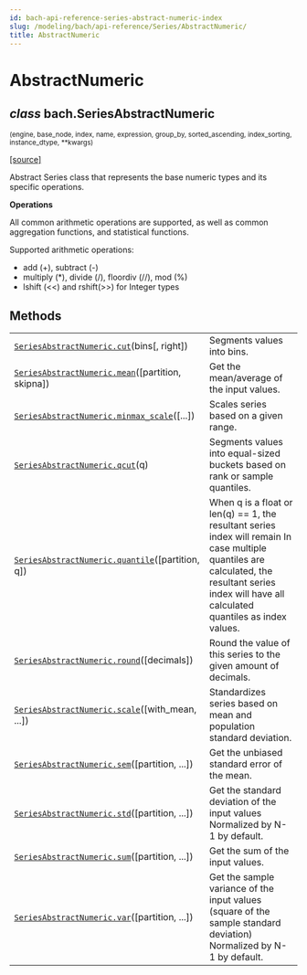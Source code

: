 ```yaml
---
id: bach-api-reference-series-abstract-numeric-index
slug: /modeling/bach/api-reference/Series/AbstractNumeric/
title: AbstractNumeric
---
```


# AbstractNumeric

<div className="class">

## <span className="type-annotation"><em>class</em></span> <span className="additional-name">bach.</span><span className="name">SeriesAbstractNumeric</span>

<small className="parameter-list">(<span className="parameter" id="engine">engine</span>, <span className="parameter" id="base_node">base_node</span>, <span className="parameter" id="index">index</span>, <span className="parameter" id="name">name</span>, <span className="parameter" id="expression">expression</span>, <span className="parameter" id="group_by">group_by</span>, <span className="parameter" id="sorted_ascending">sorted_ascending</span>, <span className="parameter" id="index_sorting">index_sorting</span>, <span className="parameter" id="instance_dtype">instance_dtype</span>, <span className="parameter" id="**">\*\*kwargs</span>)</small>


&#8203;<span className="view-source">[[source]](https://github.com/objectiv/objectiv-analytics/blob/main/bach/bach/series/series_numeric.py)</span>

<div className="content">

Abstract Series class that represents the base numeric types and its specific operations.

**Operations**

All common arithmetic operations are supported, as well as common aggregation functions, and statistical
functions.

Supported arithmetic operations:
- add (+), subtract (-)
- multiply (\*), divide (/), floordiv (//), mod (%)
- lshift (<<) and rshift(>>) for Integer types


</div>


</div>

## Methods

<div className="table-autosummary">

|                                                   |                                                                                                                                             |
| ------------------------------------------------- | ------------------------------------------------------------------------------------------------------------------------------------------ |
| [`SeriesAbstractNumeric.cut`](/modeling/bach/api-reference/Series/AbstractNumeric/bach.SeriesAbstractNumeric.cut.mdx)(bins[, right])          | Segments values into bins.                                                                                                                  |
| [`SeriesAbstractNumeric.mean`](/modeling/bach/api-reference/Series/AbstractNumeric/bach.SeriesAbstractNumeric.mean.mdx)([partition, skipna])   | Get the mean/average of the input values.                                                                                                   |
| [`SeriesAbstractNumeric.minmax_scale`](/modeling/bach/api-reference/Series/AbstractNumeric/bach.SeriesAbstractNumeric.minmax_scale.mdx)([...])         | Scales series based on a given range.                                                                                                       |
| [`SeriesAbstractNumeric.qcut`](/modeling/bach/api-reference/Series/AbstractNumeric/bach.SeriesAbstractNumeric.qcut.mdx)(q)                     | Segments values into equal-sized buckets based on rank or sample quantiles.                                                                 |
| [`SeriesAbstractNumeric.quantile`](/modeling/bach/api-reference/Series/AbstractNumeric/bach.SeriesAbstractNumeric.quantile.mdx)([partition, q])    | When q is a float or len(q) == 1, the resultant series index will remain In case multiple quantiles are calculated, the resultant series index will have all calculated quantiles as index values.  |
| [`SeriesAbstractNumeric.round`](/modeling/bach/api-reference/Series/AbstractNumeric/bach.SeriesAbstractNumeric.round.mdx)([decimals])           | Round the value of this series to the given amount of decimals.                                                                                                                                     |
| [`SeriesAbstractNumeric.scale`](/modeling/bach/api-reference/Series/AbstractNumeric/bach.SeriesAbstractNumeric.scale.mdx)([with_mean, ...])     | Standardizes series based on mean and population standard deviation.                                                                                                                                |
| [`SeriesAbstractNumeric.sem`](/modeling/bach/api-reference/Series/AbstractNumeric/bach.SeriesAbstractNumeric.sem.mdx)([partition, ...])       | Get the unbiased standard error of the mean.                                                                                                                                                        |
| [`SeriesAbstractNumeric.std`](/modeling/bach/api-reference/Series/AbstractNumeric/bach.SeriesAbstractNumeric.std.mdx)([partition, ...])       | Get the standard deviation of the input values Normalized by N-1 by default.                                                                                                                        |
| [`SeriesAbstractNumeric.sum`](/modeling/bach/api-reference/Series/AbstractNumeric/bach.SeriesAbstractNumeric.sum.mdx)([partition, ...])       | Get the sum of the input values.                                                                                                                                                                    |
| [`SeriesAbstractNumeric.var`](/modeling/bach/api-reference/Series/AbstractNumeric/bach.SeriesAbstractNumeric.var.mdx)([partition, ...])       | Get the sample variance of the input values (square of the sample standard deviation) Normalized by N-1 by default.                                                                                 |


</div>
